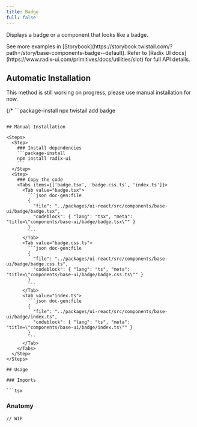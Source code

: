 ```yaml
---
title: Badge
full: false
---
```


Displays a badge or a component that looks like a badge.

<Callout type='info'>
  See more examples in [Storybook](https://storybook.twistail.com/?path=/story/base-components-badge--default).
  Refer to [Radix UI docs](https://www.radix-ui.com/primitives/docs/utilities/slot) for full API details.
</Callout>

## Automatic Installation

<Callout type='warn'>
  This method is still working on progress, please use manual installation for now.
</Callout>

{/* ```package-install
npx twistail add badge
``` */}

## Manual Installation

<Steps>
  <Step>
    ### Install dependencies
    ```package-install
    npm install radix-ui
    ```
  </Step>
  <Step>
    ### Copy the code
    <Tabs items={['badge.tsx', 'badge.css.ts', 'index.ts']}>
      <Tab value="badge.tsx">
        ```json doc-gen:file
        {
          "file": "../packages/ui-react/src/components/base-ui/badge/badge.tsx",
          "codeblock": { "lang": "tsx", "meta": "title=\"components/base-ui/badge/badge.tsx\"" }
        }
        ```
      </Tab>
      <Tab value="badge.css.ts">
        ```json doc-gen:file
        {
          "file": "../packages/ui-react/src/components/base-ui/badge/badge.css.ts",
          "codeblock": { "lang": "ts", "meta": "title=\"components/base-ui/badge/badge.css.ts\"" }
        }
        ```
      </Tab>
      <Tab value="index.ts">
        ```json doc-gen:file
        {
          "file": "../packages/ui-react/src/components/base-ui/badge/index.ts",
          "codeblock": { "lang": "ts", "meta": "title=\"components/base-ui/badge/index.ts\"" }
        }
        ```
      </Tab>
    </Tabs>
  </Step>
</Steps>

## Usage

### Imports

```tsx
```

### Anatomy

```tsx
// WIP
```
